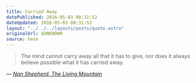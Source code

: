 ```yaml
---
title: Carried Away
datePublished: 2016-05-03 08:31:52
dateUpdated: 2016-05-03 08:31:52
layout: "../../../layouts/posts/quote.astro"
originalUrl: $UNKNOWN
source: hexo
---
```


> The mind cannot carry away all that it has to give, nor does it always believe possible what it has carried away.

— <cite>[Nan Shepherd, _The Living Mountain_](https://www.goodreads.com/book/show/25773742-the-living-mountain)</cite>
